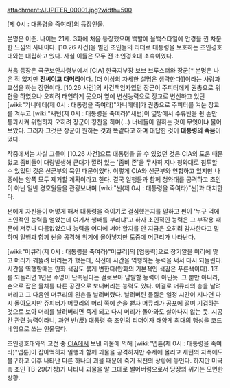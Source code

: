 attachment:/JUPITER_00001.jpg?width=500

[제 0시 : 대통령을 죽여라]의 등장인물.

본명은 이준. 나이는 21세. 3화에 처음 등장했으며 백발에 올백스타일에 안경을 낀 차분한 느낌의 사내이다. [10.26 사건]을 벌인 초인들의 리더로 대통령을 보호하는 초인경호대와는 대립하고 있다. 사실 이들은 모두 전 초인경호대 소속이었다.

처음 등장은 국군보안사령부에서 [CIA] 한국지부장 보브 브루스터와 장군[* 본명은 나온 적 없지만 '''전씨이고 대머리'''이다. [더 이상의 자세한 설명은 생략한다]]이라는 사람과 교섭을 하는 장면이다. [10.26 사건]의 사건책임자였던 장군이 주피터에게 권총으로 위협을 하였으나 오히려 태연하게 웃으며 옆에 변신능력으로 장교로 변신하고 있던 [wiki:"가니메데(제 0시 : 대통령을 죽여라)"가니메데]가 권총으로 주피터를 겨눈 장교를 겨누고 [wiki:"새턴(제 0시 : 대통령을 죽여라)"새턴]이 옆방에서 수류탄을 쥔 손만 통과시켜 위협하자 오히려 장군이 칭찬을 하며(...) 너네들이 원하는 것이 무엇이냐 물어보았다. 그러자 그것은 장군이 원하는 것과 똑같다고 하며 대답한 것이 '''대통령의 죽음'''이었다.

작중에서는 사실 그들이 [10.26 사건]으로 대통령을 쏠 수 있었던 것은 CIA의 도움 때문었고 좀비들이 대량발생해 군대가 깔려 있는 '좀비 존'을 무사히 지나 청와대로 침투할 수 있었던 것은 신군부의 묵인 때문이었다. 이렇게 CIA와 신군부와 연합하고 있지만 나중에는 양쪽 모두 제거할 계획이라고 한다. 결국 일행들과 함께 청와대를 공격하고 초인이 아닌 일반 경호원들을 관광보내며 [wiki:"썬(제 0시 : 대통령을 죽여라)"썬]과 대치한다.

썬에게 자신들이 어떻게 해서 대통령을 죽이기로 결심했는지를 말하고 썬이 '누구 덕에 초인적인 능력을 얻었는데 여기서 행패를 부리냐'고 하자 초인적인 능력은 그 부작용 때문에 저주나 다름없었으나 능력을 어디에 써야 할지를 안 지금은 오히려 감사한다고 말하며 일행과 함께 썬을 공격해 위기에 몰아넣지만 도중에 머큐리가 나타난다.

[wiki:"머큐리(제 0시 : 대통령을 죽여라)"머큐리]의 [염동력]으로 장기알을 머리에 맞고 머리가 꿰뚫려 버리는가 했는데, 직전에 시간을 역행하는 능력을 써서 다시 되돌린다. 시간을 역행할때는 만화 색감도 붉게 변한다(만화의 기본적인 색감은 푸른색이다). 1초를 되돌리면 1년은 수명이 단축된다는 걸로보아 남발할 능력이 아닌듯. 그 뿐만 아니라, 손으로 잡은 물체를 다른 공간으로 보내버리는 능력도 있다. 이걸로 머큐리의 총을 날려버리고 그 다음엔 머큐리의 왼손을 날려버렸다. 날려버린 물질은 일정 시간이 지나면 다시 돌아오지만 쥬피터가 머큐리의 머리 쪽에 손을 뻗자 머큐리가 공포에 떨며 기겁하는 것으로 보아 머리를 날려버리면 죽게 되고 다시 머리가 돌아와도 살아나지 않는 듯. 시공간 관련 능력이라니, 과연 반(反) 대통령 측 초인의 리더이자 태양계 최대의 행성을 코드네임으로 쓰는 인물답다.

초인경호대와의 교전 중 [[CIA]]에서 보낸 괴물에 의해 [wiki:"넵튠(제 0시 : 대통령을 죽여라)"넵튠]이 잡아먹히자 일행과 함께 괴물을 공격하지만 수세에 몰리고 새턴의 자폭에도 불구하고 이후 나타난 다른 하나의 괴물 때문에 죽기 직전의 상황에 놓인다. 하지만 미국 측 초인 TB-29(가칭)가 나타나 괴물을 말 그대로 썰어버림으로서 당장의 위기는 모면한 상황.
